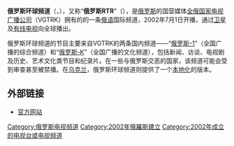 {{expand|time=2016-12-06T13:35:11+00:00}}
{{unreferenced|time=2016-12-06T13:35:11+00:00}}
{{Infobox TV channel
| name              = 俄罗斯环球频道<br/>{{lang|ru|РТР-Планета}}<br/>RTR-Planeta
| logofile          = RTR Planeta (international).png
| logosize          = 250px
| logoalt           = RTR-Planeta国际版本的台标
| logo2             =
| launch            = 2002年7月1日
| closed date       =
| picture format    = 16:9 [[576i|576i]] [[SDTV|SDTV]]
| share             =
| share as of       =
| share source      =
| network           = [[全俄国家电视广播公司|全俄国家电视广播公司]]
| owner             = [[俄罗斯政府|俄罗斯政府]]
| slogan            = {{lang|ru|Лучшее из России}}
| country           = {{RUS}}
| language          = 俄语
| broadcast area    = 全球
| affiliates        =
| headquarters      = {{RUS}}莫斯科
| former names      =
| replaced names    =
| replaced by names =
| sister names      = [[俄罗斯-1|俄罗斯-1]]、{{le|俄罗斯-2|Russia-2}}、{{le|旋转木马频道|Carousel (TV channel)}}、{{le|俄罗斯-K|Russia-K (TV channel)}}、[[俄罗斯24|俄罗斯24]]
| timeshift names   =
| web               = http://rtr-planeta.com/
}}
'''俄罗斯环球频道'''（{{lang-ru|РТР-Планета}}，{{lang-en|RTR-Planeta}}），又称“'''俄罗斯RTR'''”（{{lang-ru|Россия РТР}}），是[[俄罗斯|俄罗斯]]的国营媒体[[全俄国家电视广播公司|全俄国家电视广播公司]]（VGTRK）拥有的的一条[[俄语|俄语]]国际频道，2002年7月1日开播，通过[[卫星电视|卫星]]及[[有线电视|有线电视]]向全球播出。

俄罗斯环球频道的节目主要来自VGTRK的两条国内频道——“[[俄罗斯-1|俄罗斯-1]]”（全国广播的综合频道）和“[[俄罗斯-K|俄罗斯-K]]”（全国广播的文化频道），包括新闻、访谈、电视剧及历史、艺术文化类节目和纪录片。在一些与俄罗斯交恶的国家，该频道可能会受到审查甚至被禁播。在[[乌克兰|乌克兰]]，俄罗斯环球频道则提供了一个[[乌克兰化|本地化]]的版本。

==外部链接==
*[http://rtr-planeta.com/ 官方网站]{{Wayback|url=http://rtr-planeta.com/ |date=20161122014858 }}{{ru}}

[[Category:俄罗斯电视频道|Category:俄罗斯电视频道]]
[[Category:2002年俄羅斯建立|Category:2002年俄羅斯建立]]
[[Category:2002年成立的电视台或电视频道|Category:2002年成立的电视台或电视频道]]
